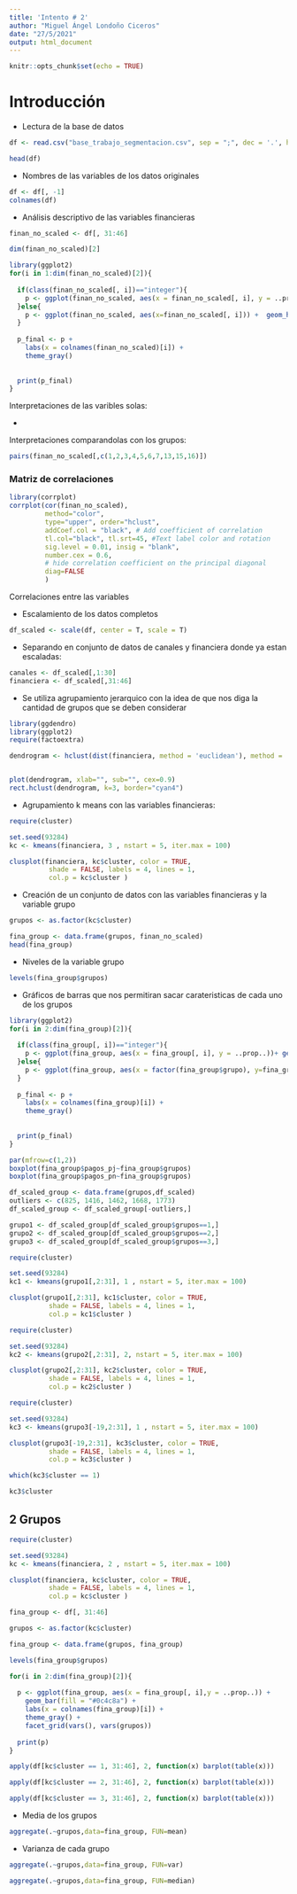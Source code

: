 ```yaml
---
title: 'Intento # 2'
author: "Miguel Ángel Londoño Ciceros"
date: "27/5/2021"
output: html_document
---
```


```r
knitr::opts_chunk$set(echo = TRUE)
```

# Introducción

* Lectura de la base de datos

```r
df <- read.csv("base_trabajo_segmentacion.csv", sep = ";", dec = '.', header = T)

head(df)
```


* Nombres de las variables de los datos originales

```r
df <- df[, -1]
colnames(df)
```

* Análisis descriptivo de las variables financieras

```r
finan_no_scaled <- df[, 31:46]
```

```r
dim(finan_no_scaled)[2]
```


```r
library(ggplot2)
for(i in 1:dim(finan_no_scaled)[2]){
  
  if(class(finan_no_scaled[, i])=="integer"){
    p <- ggplot(finan_no_scaled, aes(x = finan_no_scaled[, i], y = ..prop..))+ geom_bar(fill = "#0c4c8a")
  }else{
    p <- ggplot(finan_no_scaled, aes(x=finan_no_scaled[, i])) +  geom_histogram(bins = 10, fill = "#0c4c8a")
  }
  
  p_final <- p +
    labs(x = colnames(finan_no_scaled)[i]) +
    theme_gray() 
    
  
  print(p_final)
}


```

Interpretaciones de las varibles solas:

*

Interpretaciones comparandolas con los grupos:

```r
pairs(finan_no_scaled[,c(1,2,3,4,5,6,7,13,15,16)])
```



### Matriz de correlaciones

```r
library(corrplot)
corrplot(cor(finan_no_scaled), 
         method="color",  
         type="upper", order="hclust", 
         addCoef.col = "black", # Add coefficient of correlation
         tl.col="black", tl.srt=45, #Text label color and rotation
         sig.level = 0.01, insig = "blank", 
         number.cex = 0.6,
         # hide correlation coefficient on the principal diagonal
         diag=FALSE 
         )
```


Correlaciones entre las variables 






* Escalamiento de los datos completos

```r
df_scaled <- scale(df, center = T, scale = T)
```


* Separando en conjunto de datos de canales y financiera donde ya estan escaladas:

```r
canales <- df_scaled[,1:30]
financiera <- df_scaled[,31:46]
```


* Se utiliza agrupamiento jerarquico con la idea de que nos diga la cantidad de grupos que se deben considerar 

```r
library(ggdendro)
library(ggplot2)
require(factoextra)

dendrogram <- hclust(dist(financiera, method = 'euclidean'), method = 'ward.D')


plot(dendrogram, xlab="", sub="", cex=0.9)
rect.hclust(dendrogram, k=3, border="cyan4")
```


* Agrupamiento k means con las variables financieras:

```r
require(cluster)

set.seed(93284)
kc <- kmeans(financiera, 3 , nstart = 5, iter.max = 100)

clusplot(financiera, kc$cluster, color = TRUE, 
          shade = FALSE, labels = 4, lines = 1,
          col.p = kc$cluster )
```

* Creación de un conjunto de datos con las variables financieras y la variable grupo 

```r
grupos <- as.factor(kc$cluster)

fina_group <- data.frame(grupos, finan_no_scaled)
head(fina_group)
```

* Niveles de la variable grupo

```r
levels(fina_group$grupos)
```

* Gráficos de barras que nos permitiran sacar carateristicas de cada uno de los grupos

```r
library(ggplot2)
for(i in 2:dim(fina_group)[2]){
  
  if(class(fina_group[, i])=="integer"){
    p <- ggplot(fina_group, aes(x = fina_group[, i], y = ..prop..))+ geom_bar(fill = "#0c4c8a")+facet_grid(vars(), vars(grupos))
  }else{
    p <- ggplot(fina_group, aes(x = factor(fina_group$grupo), y=fina_group[, i])) +  geom_boxplot()
  }
  
  p_final <- p +
    labs(x = colnames(fina_group)[i]) +
    theme_gray() 
    
  
  print(p_final)
}

```

```r
par(mfrow=c(1,2))
boxplot(fina_group$pagos_pj~fina_group$grupos)
boxplot(fina_group$pagos_pn~fina_group$grupos)
```



```r
df_scaled_group <- data.frame(grupos,df_scaled)
outliers <- c(825, 1416, 1462, 1668, 1773)
df_scaled_group <- df_scaled_group[-outliers,]
```


```r
grupo1 <- df_scaled_group[df_scaled_group$grupos==1,]
grupo2 <- df_scaled_group[df_scaled_group$grupos==2,]
grupo3 <- df_scaled_group[df_scaled_group$grupos==3,]
```

```r
require(cluster)

set.seed(93284)
kc1 <- kmeans(grupo1[,2:31], 1 , nstart = 5, iter.max = 100)

clusplot(grupo1[,2:31], kc1$cluster, color = TRUE, 
          shade = FALSE, labels = 4, lines = 1,
          col.p = kc1$cluster )
```

```r
require(cluster)

set.seed(93284)
kc2 <- kmeans(grupo2[,2:31], 2, nstart = 5, iter.max = 100)

clusplot(grupo2[,2:31], kc2$cluster, color = TRUE, 
          shade = FALSE, labels = 4, lines = 1,
          col.p = kc2$cluster )
```

```r
require(cluster)

set.seed(93284)
kc3 <- kmeans(grupo3[-19,2:31], 1 , nstart = 5, iter.max = 100)

clusplot(grupo3[-19,2:31], kc3$cluster, color = TRUE, 
          shade = FALSE, labels = 4, lines = 1,
          col.p = kc3$cluster )
```

```r
which(kc3$cluster == 1)
```

```r
kc3$cluster
```


## 2 Grupos
 
```r
require(cluster)

set.seed(93284)
kc <- kmeans(financiera, 2 , nstart = 5, iter.max = 100)

clusplot(financiera, kc$cluster, color = TRUE, 
          shade = FALSE, labels = 4, lines = 1,
          col.p = kc$cluster )
```

```r
fina_group <- df[, 31:46]

grupos <- as.factor(kc$cluster)

fina_group <- data.frame(grupos, fina_group)
```

```r
levels(fina_group$grupos)
```

```r
for(i in 2:dim(fina_group)[2]){
  
  p <- ggplot(fina_group, aes(x = fina_group[, i],y = ..prop..)) +
    geom_bar(fill = "#0c4c8a") +
    labs(x = colnames(fina_group)[i]) +
    theme_gray() +
    facet_grid(vars(), vars(grupos))
  
  print(p)
}

```



```r
apply(df[kc$cluster == 1, 31:46], 2, function(x) barplot(table(x)))
```

```r
apply(df[kc$cluster == 2, 31:46], 2, function(x) barplot(table(x)))
```

```r
apply(df[kc$cluster == 3, 31:46], 2, function(x) barplot(table(x)))
```

* Media de los grupos
```r
aggregate(.~grupos,data=fina_group, FUN=mean)
```
* Varianza de cada grupo
```r
aggregate(.~grupos,data=fina_group, FUN=var)
```
```r
aggregate(.~grupos,data=fina_group, FUN=median)
```
